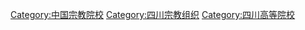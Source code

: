 [[Category:中国宗教院校|Category:中国宗教院校]]
[[Category:四川宗教组织|Category:四川宗教组织]]
[[Category:四川高等院校|Category:四川高等院校]]